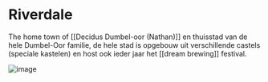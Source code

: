 # Riverdale
The home town of [[Decidus Dumbel-oor (Nathan)]] en thuisstad van de hele Dumbel-Oor familie, de hele stad is opgebouw uit verschillende castels (speciale kastelen) en host ook ieder jaar het [[dream brewing]] festival.

![image](/assets/atlas/riverdale(1).png)